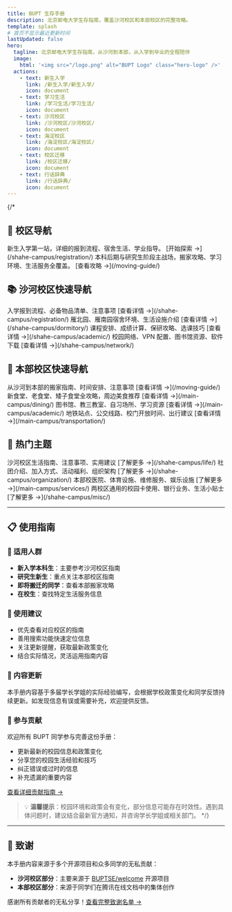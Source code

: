 ```yaml
---
title: BUPT 生存手册
description: 北京邮电大学生存指南，覆盖沙河校区和本部校区的完整攻略。
template: splash
# 首页不显示最近更新时间
lastUpdated: false
hero:
  tagline: 北京邮电大学生存指南，从沙河到本部，从入学到毕业的全程陪伴
  image:
    html: '<img src="/logo.png" alt="BUPT Logo" class="hero-logo" />'
  actions:
    - text: 新生入学
      link: /新生入学/新生入学/
      icon: document
    - text: 学习生活
      link: /学习生活/学习生活/
      icon: document
    - text: 沙河校区
      link: /沙河校区/沙河校区/
      icon: document
    - text: 海淀校区
      link: /海淀校区/海淀校区/
      icon: document
    - text: 校区迁移
      link: /校区迁移/
      icon: document
    - text: 行话辞典
      link: /行话辞典/
      icon: document
---
```



{/*
## 🏫 校区导航

<CardGrid>
	<Card title="🌸 沙河校区">
		新生入学第一站，详细的报到流程、宿舍生活、学业指导。
		[开始探索 →](/shahe-campus/registration/)
	</Card>
	<Card title="🏛️ 本部校区">
		本科后期与研究生阶段主战场，搬家攻略、学习环境、生活服务全覆盖。
		[查看攻略 →](/moving-guide/)
	</Card>
</CardGrid>

## 📚 沙河校区快速导航

<CardGrid>
	<Card title="🎒 新生报到">
		入学报到流程、必备物品清单、注意事项
		[查看详情 →](/shahe-campus/registration/)
	</Card>
	<Card title="🏠 住宿生活">
		雁北园、雁南园宿舍环境、生活设施介绍
		[查看详情 →](/shahe-campus/dormitory/)
	</Card>
	<Card title="📖 学业指导">
		课程安排、成绩计算、保研攻略、选课技巧
		[查看详情 →](/shahe-campus/academic/)
	</Card>
	<Card title="🌐 网络资源">
		校园网络、VPN 配置、图书馆资源、软件下载
		[查看详情 →](/shahe-campus/network/)
	</Card>
</CardGrid>

## 🏢 本部校区快速导航

<CardGrid>
	<Card title="📦 搬家攻略">
		从沙河到本部的搬家指南、时间安排、注意事项
		[查看详情 →](/moving-guide/)
	</Card>
	<Card title="🍽️ 餐饮指南">
		新食堂、老食堂、矮子食堂全攻略，周边美食推荐
		[查看详情 →](/main-campus/dining/)
	</Card>
	<Card title="📚 学习环境">
		图书馆、教三教室、自习场所、学习资源
		[查看详情 →](/main-campus/academic/)
	</Card>
	<Card title="🚇 交通出行">
		地铁站点、公交线路、校门开放时间、出行建议
		[查看详情 →](/main-campus/transportation/)
	</Card>
</CardGrid>

## 🎯 热门主题

<CardGrid>
	<Card title="🏫 校园生活">
		沙河校区生活指南、注意事项、实用建议
		[了解更多 →](/shahe-campus/life/)
	</Card>
	<Card title="🏛️ 学生组织">
		社团介绍、加入方式、活动福利、组织架构
		[了解更多 →](/shahe-campus/organization/)
	</Card>
	<Card title="🏥 生活服务">
		本部校医院、体育设施、维修服务、娱乐设施
		[了解更多 →](/main-campus/services/)
	</Card>
	<Card title="💡 实用技巧">
		两校区通用的校园卡使用、银行业务、生活小贴士
		[了解更多 →](/shahe-campus/misc/)
	</Card>
</CardGrid>

---

## 📋 使用指南

### 🎯 适用人群
- **新入学本科生**：主要参考沙河校区指南
- **研究生新生**：重点关注本部校区指南  
- **即将搬迁的同学**：查看本部搬家攻略
- **在校生**：查找特定生活服务信息

### 📖 使用建议
- 优先查看对应校区的指南
- 善用搜索功能快速定位信息
- 关注更新提醒，获取最新政策变化
- 结合实际情况，灵活运用指南内容

### 🔄 内容更新
本手册内容基于多届学长学姐的实际经验编写，会根据学校政策变化和同学反馈持续更新。如发现信息有误或需要补充，欢迎提供反馈。

### 🤝 参与贡献
欢迎所有 BUPT 同学参与完善这份手册：
- 更新最新的校园信息和政策变化
- 分享您的校园生活经验和技巧
- 纠正错误或过时的信息
- 补充遗漏的重要内容

[查看详细贡献指南 →](/contributing/)

> 💡 **温馨提示**：校园环境和政策会有变化，部分信息可能存在时效性。遇到具体问题时，建议结合最新官方通知，并咨询学长学姐或相关部门。
*/}

-----

## 🙏 致谢

本手册内容来源于多个开源项目和众多同学的无私贡献：
- **沙河校区部分**：主要来源于 [BUPTSE/welcome](https://github.com/BUPTSE/welcome) 开源项目
- **本部校区部分**：来源于同学们在腾讯在线文档中的集体创作

感谢所有贡献者的无私分享！[查看完整致谢名单 →](/acknowledgments/)
